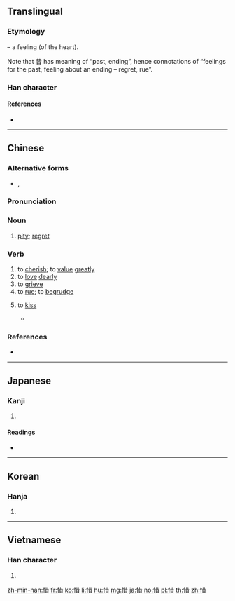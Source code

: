 ==Translingual==

===Etymology===
{{Han compound|心|alt1=忄|t1=heart|昔|ls=psc|c1=s|c2=p}} – a feeling (of the heart).

Note that 昔 has meaning of “past, ending”, hence connotations of “feelings for the past, feeling about an ending – regret, rue”.

===Han character===
{{Han char|rn=61|rad=心|as=08|sn=11|four=94061|canj=PTA|ids=⿰忄昔}}

====References====
* {{Han ref|kx=0391.110|dkj=10814|dj=0725.230|hdz=42313.090|uh=60DC|ud=24796|bh=B1A4|bd=45476}}

----

==Chinese==
{{zh-forms}}

===Alternative forms===
* {{q|Cantonese}} {{zh-l|錫|sek3}}, {{zh-l|𡃶|sek3}}

===Pronunciation===
{{zh-pron
|m=惜
|c=sik1,sek3
|c_note=sik1 - literary; sek3 - vernacular
|h=pfs=siak/sit
|h_note=siak - vernacular; sit - literary
|md=
|mn=sioh/sik
|mn_note=sioh - vernacular; sik - literary
|w=
|mc=y
|oc=y
|cat=n,v
}}

===Noun===
{{zh-noun}}

# [[pity]]; [[regret]]

===Verb===
{{zh-verb}}

# to [[cherish]]; to [[value]] [[greatly]]
# to [[love]] [[dearly]]
# to [[grieve]]
# to [[rue]]; to [[begrudge]]
# {{lb|zh|Cantonese}} to [[kiss]]
#* {{zh-usex|門牙 和 紅唇 做 美夢，每次 你 輕{hing1}輕{hing1} 的 親 我（@'''錫''' 啖 先 哪）|{{t-needed|yue}}|C|ref={{l|zh|w:zh:林姍姍|林姍姍}}, {{lang|zh|連鎖反應}}}}

===References===
* {{thcwd|7255}}

----

==Japanese==

===Kanji===
{{ja-kanji|grade=c|rs=心08}}

# {{defn|lang=ja|sort=心08}}

====Readings====
* {{ja-readings|on=[[せき]] (seki), [[しゃく]] (shaku)|kun=[[おしい]] (oshii), [[おしむ]] (oshimu)}}

----

==Korean==

===Hanja===
{{ko-hanja|hangeul=석|eumhun=|rv=seok|mr=sŏk|y=sek}}

# {{defn|lang=ko|sort=心08}}

----

==Vietnamese==

===Han character===
{{vi-hantu|[[tiếc]], [[tích]]|rs=心08}}

# {{defn|lang=vi|sort=心08}}

[[zh-min-nan:惜]]
[[fr:惜]]
[[ko:惜]]
[[li:惜]]
[[hu:惜]]
[[mg:惜]]
[[ja:惜]]
[[no:惜]]
[[pl:惜]]
[[th:惜]]
[[zh:惜]]